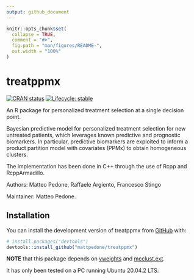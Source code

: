```yaml
---
output: github_document
---
```


<!-- README.md is generated from README.Rmd. Please edit that file -->

```r
knitr::opts_chunk$set(
  collapse = TRUE,
  comment = "#>",
  fig.path = "man/figures/README-",
  out.width = "100%"
)
```

# treatppmx

<!-- badges: start -->
[![CRAN status](https://www.r-pkg.org/badges/version/treatppmx)](https://CRAN.R-project.org/package=treatppmx)
[![Lifecycle: stable](https://img.shields.io/badge/lifecycle-stable-brightgreen.svg)](https://lifecycle.r-lib.org/articles/stages.html#stable)
<!-- badges: end -->

An R package for personalized treatment selection at a single decision point.

Bayesian predictive model for personalized treatment selection for new
untreated patients, which leverages known predictive and prognostic biomarkers.
In particular, predictive biomarkers are exploited to inform a product partition model with covariates (PPMx) to obtain homogeneous clusters.

The implementation has been done in C++ through the use of Rcpp and RcppArmadillo.

Authors: Matteo Pedone, Raffaele Argiento, Francesco Stingo

Maintainer: Matteo Pedone.

## Installation

You can install the development version of treatppmx from [GitHub](https://github.com/) with:

``` r
# install.packages("devtools")
devtools::install_github("mattpedone/treatppmx")
```

**NOTE** that this package depends on [vweights](https://github.com/mattpedone/vweights) and [mcclust.ext](https://github.com/sarawade/mcclust.ext). 

It has only been tested on a PC running Ubuntu 20.04.2 LTS.
